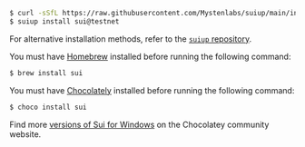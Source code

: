 
<Tabs groupId="install-tool">

<TabItem label="suiup" value="suiup">

```sh
$ curl -sSfL https://raw.githubusercontent.com/Mystenlabs/suiup/main/install.sh | sh
$ suiup install sui@testnet
```

For alternative installation methods, refer to the [`suiup` repository](https://github.com/MystenLabs/suiup).

</TabItem>

<TabItem label="Homebrew" value="brew">

You must have [Homebrew](https://brew.sh/) installed before running the following command:

```sh
$ brew install sui
```

</TabItem>

<TabItem label="Chocolatey" value="choco">

You must have [Chocolately](https://chocolatey.org/) installed before running the following command:

```sh
$ choco install sui
```

Find more [versions of Sui for Windows](https://community.chocolatey.org/packages/sui) on the Chocolatey community website.

</TabItem>

</Tabs>
